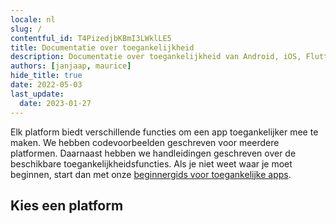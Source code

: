```yaml
---
locale: nl
slug: /
contentful_id: T4PizedjbKBmI3LWklLE5
title: Documentatie over toegankelijkheid
description: Documentatie over toegankelijkheid van Android, iOS, Flutter, React Native en Xamarin.
authors: [janjaap, maurice]
hide_title: true
date: 2022-05-03
last_update:
  date: 2023-01-27
---
```


<Hero
  title="Documentatie over toegankelijkheid"
/>

Elk platform biedt verschillende functies om een app toegankelijker mee te maken. We hebben codevoorbeelden geschreven voor meerdere platformen. Daarnaast hebben we handleidingen geschreven over de beschikbare toegankelijkheidsfuncties. Als je niet weet waar je moet beginnen, start dan met onze [beginnergids voor toegankelijke apps](/nl/artikelen/toegankelijke-app-beginnersgids).

## Kies een platform

<LinkList title="List of docs" isHighlighted={true}>
  <LinkListItem
    url="/nl/docs/android"
    title="Learn about Android accessibility"
    appearance="link"
    label="Android accessibility"
    description="Android heeft een toegankelijkheidslaag die gebruikers helpt om hun Android toestel te gebruiken. Door toegankelijkheidsfuncties te integreren, kun je de bruikbaarheid van jouw app verbeteren, met name voor gebruikers met een beperking."
    image="/img/light/Android.svg"
    alt="Android logo (light)"
  />
  <LinkListItem
    url="/nl/docs/ios"
    title="Learn about iOS accessibility"
    appearance="link"
    label="iOS accessibility"
    description="iOS heeft ingebouwde toegankelijkheidsfuncties, toegankelijkheids-API's en ontwikkelaarstools die een buitengewone kans bieden om elke gebruiker, waaronder met een beperking, een superieure mobiele ervaring te bieden."
    image="/img/light/iOS.svg"
    alt="iOS logo (light)"
  />
  <LinkListItem
    url="/nl/docs/flutter"
    title="Learn about Flutter accessibility"
    appearance="link"
    label="Flutter accessibility"
    description="Flutter zet zich in om ontwikkelaars te ondersteunen bij het toegankelijker maken van hun apps. Er is ingebouwde ondersteuning voor toegankelijkheidsfuncties van het onderliggende besturingssysteem."
    image="/img/light/flutter.svg"
    alt="Flutter logo (light)"
  />
  <LinkListItem
    url="/nl/docs/react-native"
    title="Learn about React Native accessibility"
    appearance="link"
    label="React Native accessibility"
    description="React Native heeft toegankelijkheids-API's waarmee je jouw app geschikt kunt maken voor alle gebruikers. Je kunt apps integreren met ondersteunende technologieën zoals de bijvoorbeeld de schermlezers VoiceOver en TalkBack."
    image="/img/light/React Native.svg"
    alt="React Native logo (light)"
  />
  <LinkListItem
    url="/nl/docs/xamarin"
    title="Learn about Xamarin accessibility"
    appearance="link"
    label="Xamarin accessibility"
    description="Xamarin heeft functies om apps te ontwikkelen die goed werken met toegankelijkheidsfuncties van het besturingssysteem, zoals groot lettertype, hoog contrast, inzoomen, schermlezer, visuele of haptische feedback en alternatieve invoermethoden."
    image="/img/light/Xamarin.svg"
    alt="Xamarin logo (light)"
  />
</LinkList>
